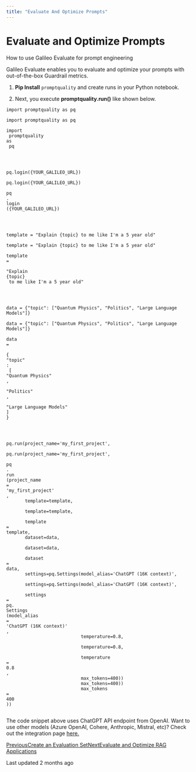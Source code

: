 ```yaml
---
title: "Evaluate And Optimize Prompts"
---
```


# Evaluate and Optimize Prompts

How to use Galileo Evaluate for prompt engineering

Galileo Evaluate enables you to evaluate and optimize your prompts with out-of-the-box Guardrail metrics.

1.  <strong class="font-bold">Pip Install</strong> <code class="py-[1px] px-1.5 min-w-[1.625rem] inline-flex justify-center items-center ring-1 ring-inset ring-dark/1 bg-dark/[0.06] rounded text-dark/8 dark:ring-light/1 dark:bg-light/1 dark:text-light/7 text-[.875em] leading-[calc(max(1.20em,1.25rem))]">promptquality</code> and create runs in your Python notebook.
    
2.  Next, you execute **promptquality.run()** like shown below.
    

```
import promptquality as pq

import promptquality as pq

import
 promptquality 
as
 pq




pq.login({YOUR_GALILEO_URL})

pq.login({YOUR_GALILEO_URL})

pq
.
login
({YOUR_GALILEO_URL})




template = "Explain {topic} to me like I'm a 5 year old"

template = "Explain {topic} to me like I'm a 5 year old"

template 
=
 
"Explain 
{topic}
 to me like I'm a 5 year old"




data = {"topic": ["Quantum Physics", "Politics", "Large Language Models"]}

data = {"topic": ["Quantum Physics", "Politics", "Large Language Models"]}

data 
=
 
{
"topic"
:
 [
"Quantum Physics"
,
 
"Politics"
,
 
"Large Language Models"
]
}




pq.run(project_name='my_first_project',

pq.run(project_name='my_first_project',

pq
.
run
(project_name
=
'my_first_project'
,
       template=template,

       template=template,

       template
=
template,
       dataset=data,

       dataset=data,

       dataset
=
data,
       settings=pq.Settings(model_alias='ChatGPT (16K context)',

       settings=pq.Settings(model_alias='ChatGPT (16K context)',

       settings
=
pq.
Settings
(model_alias
=
'ChatGPT (16K context)'
,
                            temperature=0.8,

                            temperature=0.8,

                            temperature
=
0.8
,
                            max_tokens=400)) 
                            max_tokens=400)) 
                            max_tokens
=
400
))
 
```

The code snippet above uses ChatGPT API endpoint from OpenAI. Want to use other models (Azure OpenAI, Cohere, Anthropic, Mistral, etc)? Check out the integration page [here.](https://app.gitbook.com/o/-MO05cVyQ2tmzGFt9tky/s/4jVWiQpRqmi04OnqZmn2/~/changes/1243/gen-ai-studio-products/galileo-evaluate/integrations/setting-up-your-llms/supported-llms)

[PreviousCreate an Evaluation Set](/galileo/gen-ai-studio-products/galileo-evaluate/how-to/creating-an-evaluation-set)[NextEvaluate and Optimize RAG Applications](/galileo/gen-ai-studio-products/galileo-evaluate/how-to/using-prompt-with-rag-or-vector-databases)

Last updated 2 months ago